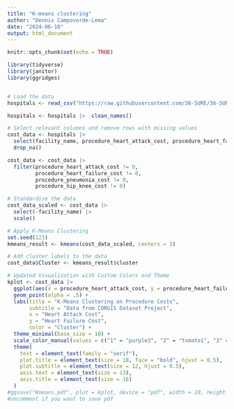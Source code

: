 ```yaml
---
title: "K-means clustering"
author: "Dennis Campoverde-Lema"
date: "2024-06-10"
output: html_document
---
```


```r
knitr::opts_chunk$set(echo = TRUE)
```


```r
library(tidyverse)
library(janitor)
library(ggridges)


# Load the data
hospitals <- read_csv("https://raw.githubusercontent.com/36-SURE/36-SURE.github.io/main/data/hospitals.csv")

hospitals <- hospitals |>  clean_names()


```


```r
# Select relevant columns and remove rows with missing values
cost_data <- hospitals |> 
  select(facility_name, procedure_heart_attack_cost, procedure_heart_failure_cost, procedure_pneumonia_cost, procedure_hip_knee_cost) |> 
  drop_na()

cost_data <- cost_data |> 
  filter(procedure_heart_attack_cost != 0,
         procedure_heart_failure_cost != 0,
         procedure_pneumonia_cost != 0,
         procedure_hip_knee_cost != 0)

# Standardize the data
cost_data_scaled <- cost_data |> 
  select(-facility_name) |> 
  scale()

# Apply K-Means Clustering
set.seed(123)
kmeans_result <- kmeans(cost_data_scaled, centers = 3)

# Add cluster labels to the data
cost_data$Cluster <- kmeans_result$cluster


```


```r
# Updated Visualization with Custom Colors and Theme
kplot <- cost_data |> 
  ggplot(aes(x = procedure_heart_attack_cost, y = procedure_heart_failure_cost, color = as.factor(Cluster))) +
  geom_point(alpha = .5) +
  labs(title = "K-Means Clustering on Procedure Costs", 
       subtitle = "Data from CORGIS Dataset Project",
       x = "Heart Attack Cost", 
       y = "Heart Failure Cost", 
       color = "Cluster") +
  theme_minimal(base_size = 18) +
  scale_color_manual(values = c("1" = "purple3", "2" = "tomato1", "3" = "seagreen")) +
  theme(
    text = element_text(family = "serif"),
    plot.title = element_text(size = 18, face = "bold", hjust = 0.5),
    plot.subtitle = element_text(size = 12, hjust = 0.5),
    axis.text = element_text(size = 13),
    axis.title = element_text(size = 16)
  )
#ggsave("Kmeans.pdf", plot = kplot, device = "pdf", width = 10, height = 8, path = getwd())
#uncomment if you want to save pdf

```

